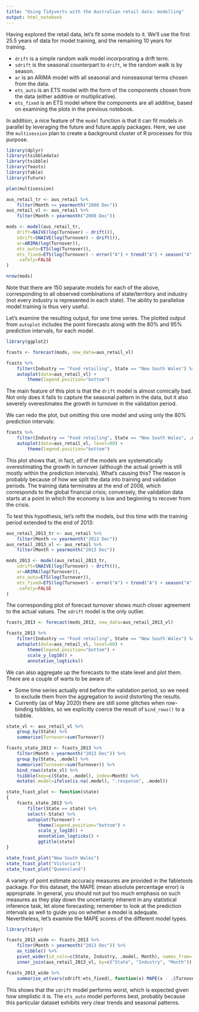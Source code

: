 ```yaml
---
title: "Using Tidyverts with the Australian retail data: modelling"
output: html_notebook
---
```


Having explored the retail data, let's fit some models to it. We'll use the first 25.5 years of data for model training, and the remaining 10 years for training.

- `drift` is a simple random walk model incorporating a drift term.
- `sdrift` is the seasonal counterpart to `drift`, ie the random walk is by season.
- `ar` is an ARIMA model with all seasonal and nonseasonal terms chosen from the data.
- `ets_auto` is an ETS model with the form of the components chosen from the data (either additive or multiplicative).
- `ets_fixed` is an ETS model where the components are all additive, based on examining the plots in the previous notebook.

In addition, a nice feature of the `model` function is that it can fit models in parallel by leveraging the future and future.apply packages. Here, we use the `multisession` plan to create a background cluster of R processes for this purpose.

```r
library(dplyr)
library(tsibbledata)
library(tsibble)
library(feasts)
library(fable)
library(future)

plan(multisession)

aus_retail_tr <- aus_retail %>%
    filter(Month <= yearmonth("2008 Dec"))
aus_retail_vl <- aus_retail %>%
    filter(Month > yearmonth("2008 Dec"))

mods <- model(aus_retail_tr,
    drift=NAIVE(log(Turnover) ~ drift()),
    sdrift=SNAIVE(log(Turnover) ~ drift()),
    ar=ARIMA(log(Turnover)),
    ets_auto=ETS(log(Turnover)),
    ets_fixed=ETS(log(Turnover) ~ error("A") + trend("A") + season("A")),
    .safely=FALSE
)

nrow(mods)
```

Note that there are 150 separate models for each of the above, corresponding to all observed combinations of state/territory and industry (not every industry is represented in each state). The ability to parallelise model training is thus very useful.

Let's examine the resulting output, for one time series. The plotted output from `autoplot` includes the point forecasts along with the 80% and 95% prediction intervals, for each model.

```r
library(ggplot2)

fcasts <- forecast(mods, new_data=aus_retail_vl)

fcasts %>%
    filter(Industry == "Food retailing", State == "New South Wales") %>%
    autoplot(data=aus_retail_vl) +
        theme(legend.position="bottom")
```

The main feature of this plot is that the `drift` model is almost comically bad. Not only does it fails to capture the seasonal pattern in the data, but it also severely overestimates the growth in turnover in the validation period.

We can redo the plot, but omitting this one model and using only the 80% prediction intervals:

```r
fcasts %>%
    filter(Industry == "Food retailing", State == "New South Wales", .model != "drift") %>%
    autoplot(data=aus_retail_vl, level=80) +
        theme(legend.position="bottom")
```

This plot shows that, in fact, _all_ of the models are systematically overestimating the growth in turnover (although the actual growth is still mostly within the prediction intervals). What's causing this? The reason is probably because of how we split the data into training and validation periods. The training data terminates at the end of 2008, which corresponds to the global financial crisis; conversely, the validation data starts at a point in which the economy is low and beginning to recover from the crisis.

To test this hypothesis, let's refit the models, but this time with the training period extended to the end of 2013:

```r
aus_retail_2013_tr <- aus_retail %>%
    filter(Month <= yearmonth("2013 Dec"))
aus_retail_2013_vl <- aus_retail %>%
    filter(Month > yearmonth("2013 Dec"))

mods_2013 <- model(aus_retail_2013_tr,
    sdrift=SNAIVE(log(Turnover) ~ drift()),
    ar=ARIMA(log(Turnover)),
    ets_auto=ETS(log(Turnover)),
    ets_fixed=ETS(log(Turnover) ~ error("A") + trend("A") + season("A")),
    .safely=FALSE
)
```

The corresponding plot of forecast turnover shows much closer agreement to the actual values. The `sdrift` model is the only outlier.

```r
fcasts_2013 <- forecast(mods_2013, new_data=aus_retail_2013_vl)

fcasts_2013 %>%
    filter(Industry == "Food retailing", State == "New South Wales") %>%
    autoplot(data=aus_retail_vl, level=80) +
        theme(legend.position="bottom") +
        scale_y_log10() +
        annotation_logticks()
```

We can also aggregate up the forecasts to the state level and plot them. There are a couple of warts to be aware of:

- Some time series actually end before the validation period, so we need to exclude them from the aggregation to avoid distorting the results.
- Currently (as of May 2020) there are still some glitches when row-binding tsibbles, so we explicitly coerce the result of `bind_rows()` to a tsibble.

```r
state_vl <- aus_retail_vl %>%
    group_by(State) %>%
    summarise(Turnover=sum(Turnover))

fcasts_state_2013 <- fcasts_2013 %>%
    filter(Month > yearmonth("2013 Dec")) %>%
    group_by(State, .model) %>%
    summarise(Turnover=sum(Turnover)) %>%
    bind_rows(state_vl) %>%
    tsibble(key=c(State, .model), index=Month) %>%
    mutate(.model=ifelse(is.na(.model), ".response", .model))

state_fcast_plot <- function(state)
{
    fcasts_state_2013 %>%
        filter(State == state) %>%
        select(-State) %>%
        autoplot(Turnover) +
            theme(legend.position="bottom") +
            scale_y_log10() +
            annotation_logticks() +
            ggtitle(state)
}

state_fcast_plot("New South Wales")
state_fcast_plot("Victoria")
state_fcast_plot("Queensland")
```

A variety of point estimate accuracy measures are provided in the fabletools package. For this dataset, the MAPE (mean absolute percentage error) is appropriate. In general, you should not put too much emphasis on such measures as they play down the uncertainty inherent in any statistical inference task, let alone forecasting; remember to look at the prediction intervals as well to guide you on whether a model is adequate. Nevertheless, let's examine the MAPE scores of the different model types.

```r
library(tidyr)

fcasts_2013_wide <- fcasts_2013 %>%
    filter(Month > yearmonth("2013 Dec")) %>%
    as_tibble() %>%
    pivot_wider(id_cols=c(State, Industry, .model, Month), names_from=.model, values_from=Turnover) %>%
    inner_join(aus_retail_2013_vl, by=c("State", "Industry", "Month"))

fcasts_2013_wide %>%
    summarise_at(vars(sdrift:ets_fixed), function(x) MAPE(x - .$Turnover, .$Turnover))
```

This shows that the `sdrift` model performs worst, which is expected given how simplistic it is. The `ets_auto` model performs best, probably because this particular dataset exhibits very clear trends and seasonal patterns.
